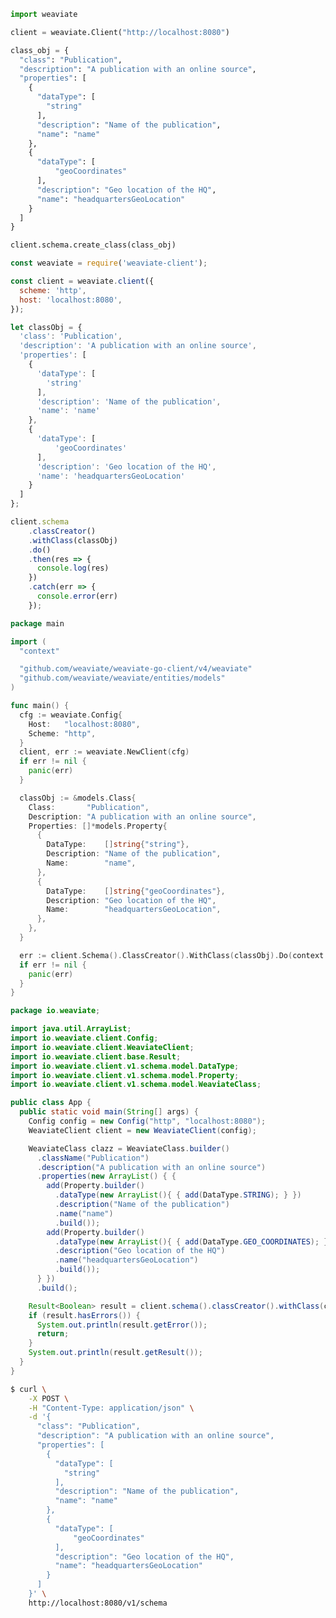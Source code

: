 
<Tabs groupId="languages">
<TabItem value="py" label="Python">

```python
import weaviate

client = weaviate.Client("http://localhost:8080")

class_obj = {
  "class": "Publication",
  "description": "A publication with an online source",
  "properties": [
    {
      "dataType": [
        "string"
      ],
      "description": "Name of the publication",
      "name": "name"
    },
    {
      "dataType": [
          "geoCoordinates"
      ],
      "description": "Geo location of the HQ",
      "name": "headquartersGeoLocation"
    }
  ]
}

client.schema.create_class(class_obj)
```

</TabItem>
<TabItem value="js" label="JavaScript">

```js
const weaviate = require('weaviate-client');

const client = weaviate.client({
  scheme: 'http',
  host: 'localhost:8080',
});

let classObj = {
  'class': 'Publication',
  'description': 'A publication with an online source',
  'properties': [
    {
      'dataType': [
        'string'
      ],
      'description': 'Name of the publication',
      'name': 'name'
    },
    {
      'dataType': [
          'geoCoordinates'
      ],
      'description': 'Geo location of the HQ',
      'name': 'headquartersGeoLocation'
    }
  ]
};

client.schema
    .classCreator()
    .withClass(classObj)
    .do()
    .then(res => {
      console.log(res)
    })
    .catch(err => {
      console.error(err)
    });
```

</TabItem>
<TabItem value="go" label="Go">

```go
package main

import (
  "context"

  "github.com/weaviate/weaviate-go-client/v4/weaviate"
  "github.com/weaviate/weaviate/entities/models"
)

func main() {
  cfg := weaviate.Config{
    Host:   "localhost:8080",
    Scheme: "http",
  }
  client, err := weaviate.NewClient(cfg)
  if err != nil {
    panic(err)
  }

  classObj := &models.Class{
    Class:       "Publication",
    Description: "A publication with an online source",
    Properties: []*models.Property{
      {
        DataType:    []string{"string"},
        Description: "Name of the publication",
        Name:        "name",
      },
      {
        DataType:    []string{"geoCoordinates"},
        Description: "Geo location of the HQ",
        Name:        "headquartersGeoLocation",
      },
    },
  }

  err := client.Schema().ClassCreator().WithClass(classObj).Do(context.Background())
  if err != nil {
    panic(err)
  }
}
```

</TabItem>
<TabItem value="java" label="Java">

```java
package io.weaviate;

import java.util.ArrayList;
import io.weaviate.client.Config;
import io.weaviate.client.WeaviateClient;
import io.weaviate.client.base.Result;
import io.weaviate.client.v1.schema.model.DataType;
import io.weaviate.client.v1.schema.model.Property;
import io.weaviate.client.v1.schema.model.WeaviateClass;

public class App {
  public static void main(String[] args) {
    Config config = new Config("http", "localhost:8080");
    WeaviateClient client = new WeaviateClient(config);

    WeaviateClass clazz = WeaviateClass.builder()
      .className("Publication")
      .description("A publication with an online source")
      .properties(new ArrayList() { {
        add(Property.builder()
          .dataType(new ArrayList(){ { add(DataType.STRING); } })
          .description("Name of the publication")
          .name("name")
          .build());
        add(Property.builder()
          .dataType(new ArrayList(){ { add(DataType.GEO_COORDINATES); } })
          .description("Geo location of the HQ")
          .name("headquartersGeoLocation")
          .build());
      } })
      .build();

    Result<Boolean> result = client.schema().classCreator().withClass(clazz).run();
    if (result.hasErrors()) {
      System.out.println(result.getError());
      return;
    }
    System.out.println(result.getResult());
  }
}
```

</TabItem>
<TabItem value="curl" label="Curl">

```bash
$ curl \
    -X POST \
    -H "Content-Type: application/json" \
    -d '{
      "class": "Publication",
      "description": "A publication with an online source",
      "properties": [
        {
          "dataType": [
            "string"
          ],
          "description": "Name of the publication",
          "name": "name"
        },
        {
          "dataType": [
              "geoCoordinates"
          ],
          "description": "Geo location of the HQ",
          "name": "headquartersGeoLocation"
        }
      ]
    }' \
    http://localhost:8080/v1/schema
```

</TabItem>
</Tabs>
